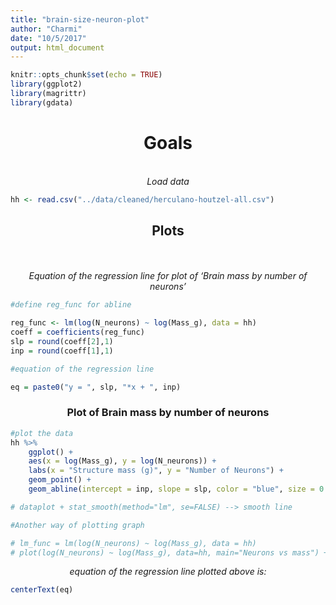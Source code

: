 ```yaml
---
title: "brain-size-neuron-plot"
author: "Charmi"
date: "10/5/2017"
output: html_document
---
```


```r
knitr::opts_chunk$set(echo = TRUE)
library(ggplot2)
library(magrittr)
library(gdata)

```

<center><h1> Goals </h1>
<br>
<i>Load data </i> </center>

```r
hh <- read.csv("../data/cleaned/herculano-houtzel-all.csv")
```
<center><h2> Plots </h2> </center>
<br>
<br>
<center> <i> Equation of the regression line for plot of 'Brain mass by number of neurons' </i></center>


```r

#define reg_func for abline

reg_func <- lm(log(N_neurons) ~ log(Mass_g), data = hh)
coeff = coefficients(reg_func)
slp = round(coeff[2],1)
inp = round(coeff[1],1)

#equation of the regression line

eq = paste0("y = ", slp, "*x + ", inp)
```

<center> <h3> Plot of Brain mass by number of neurons </h3></center>
```r

#plot the data
hh %>%
    ggplot() +
    aes(x = log(Mass_g), y = log(N_neurons)) +
    labs(x = "Structure mass (g)", y = "Number of Neurons") +
    geom_point() +
    geom_abline(intercept = inp, slope = slp, color = "blue", size = 0.5)

# dataplot + stat_smooth(method="lm", se=FALSE) --> smooth line

#Another way of plotting graph

# lm_func = lm(log(N_neurons) ~ log(Mass_g), data = hh)
# plot(log(N_neurons) ~ log(Mass_g), data=hh, main="Neurons vs mass") + abline(lm_func, col="red")

```
<center> <i> equation of the regression line plotted above is: </i> </center>
```r

centerText(eq)

```


